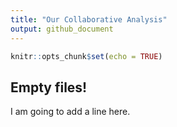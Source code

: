 ```yaml
---
title: "Our Collaborative Analysis"
output: github_document
---
```


```r
knitr::opts_chunk$set(echo = TRUE)
```

## Empty files! 

I am going to add a line here. 
